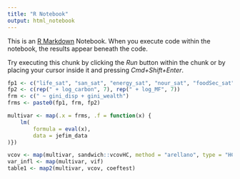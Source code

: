 ```yaml
---
title: "R Notebook"
output: html_notebook
---
```


This is an [R Markdown](http://rmarkdown.rstudio.com) Notebook. When you execute code within the notebook, the results appear beneath the code. 

Try executing this chunk by clicking the *Run* button within the chunk or by placing your cursor inside it and pressing *Cmd+Shift+Enter*. 

```r
fp1 <- c("life_sat", "san_sat", "energy_sat", "nour_sat", "foodSec_sat", "income_sat", "water_sat")
fp2 <- c(rep(" + log_carbon", 7), rep(" + log_MF", 7))
frm <- c(" ~ gini_disp + gini_wealth")
frms <- paste0(fp1, frm, fp2)

multivar <- map(.x = frms, .f = function(x) {
    lm(
        formula = eval(x),
        data = jefim_data
)})

vcov <- map(multivar, sandwich::vcovHC, method = "arellano", type = "HC2")
var_infl <- map(multivar, vif)
table1 <- map2(multivar, vcov, coeftest)
```